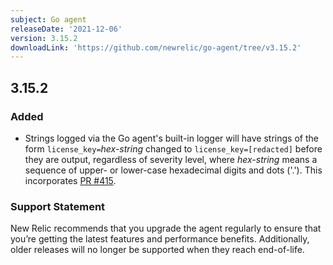 ```yaml
---
subject: Go agent
releaseDate: '2021-12-06'
version: 3.15.2
downloadLink: 'https://github.com/newrelic/go-agent/tree/v3.15.2'
---
```


## 3.15.2
### Added
* Strings logged via the Go agent's built-in logger will have strings of the form `license_key=`*hex-string* changed to `license_key=[redacted]` before they are output, regardless of severity level, where *hex-string* means a sequence of upper- or lower-case hexadecimal digits and dots ('.'). This incorporates [PR #415](https://github.com/newrelic/go-agent/pull/415).

### Support Statement
New Relic recommends that you upgrade the agent regularly to ensure that you’re getting the latest features and performance benefits. Additionally, older releases will no longer be supported when they reach end-of-life.

